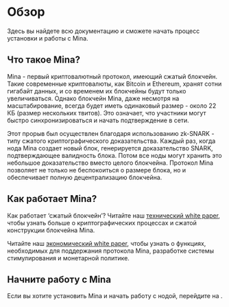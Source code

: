 
# Обзор

Здесь вы найдете всю документацию и сможете начать процесс установки и работы с Mina. 

## Что такое Mina?

Mina - первый криптовалютный протокол, имеющий сжатый блокчейн. Такие современные криптовалюты, как Bitcoin и Ethereum, хранят сотни гигабайт данных, и со временем их блокчейны будут только увеличиваться. Однако блокчейн Mina, даже несмотря на масштабирование, всегда будет иметь одинаковый размер - около 22 КБ<Footnote refNumber="1" link="/blog/22kb-sized-blockchain-a-technical-reference" /> (размер нескольких твитов). Это означает, что участники могут быстро синхронизироваться и начать подтверждение в сети. 

Этот прорыв был осуществлен благодаря использованию zk-SNARK - типу сжатого криптографического доказательства. Каждый раз, когда нода Mina создает новый блок, генерируется доказательство SNARK, подтверждающее валидность блока. Потом все ноды могут хранить это небольшое доказательство вместо целого блокчейна. Протокол Mina позволяет не только не беспокоиться о размере блока, но и обеспечивает полную децентрализацию блокчейна. 

## Как работает Mina?

Как работает ‘сжатый блокчейн’? Читайте наш [технический white paper](https://docs.minaprotocol.com/static/pdf/technicalWhitepaper.pdf), чтобы узнать больше о криптографических процессах и сжатой конструкции блокчейна Mina. 

Читайте наш [экономический white paper](https://docs.minaprotocol.com/static/pdf/economicsWhitepaper.pdf), чтобы узнать о функциях, необходимых для поддержания протокола Mina, разработке системы стимулирования и монетарной политике. 

## Начните работу с Mina

Если вы хотите установить Mina и начать работу с нодой, перейдите на <DocLink copy="страницу начала работы" url="/getting-started" />.
